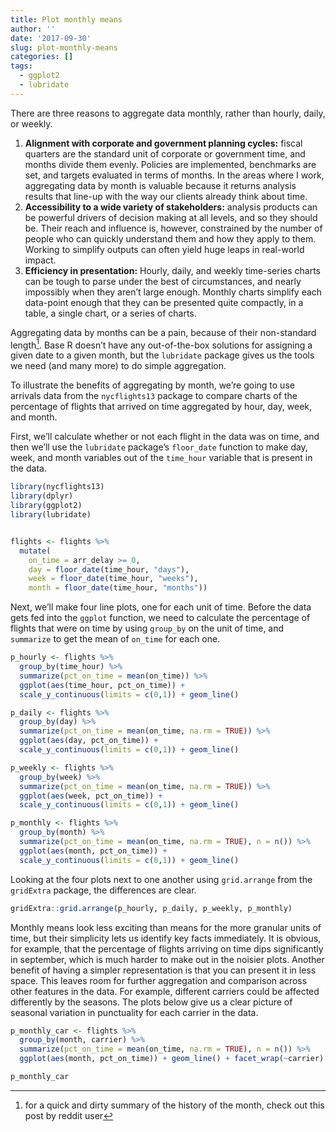 ```yaml
---
title: Plot monthly means
author: ''
date: '2017-09-30'
slug: plot-monthly-means
categories: []
tags:
  - ggplot2
  - lubridate
---
```


There are three reasons to aggregate data monthly, rather than hourly, daily, or weekly. 

  1. **Alignment with corporate and government planning cycles:** 
  fiscal quarters are the standard unit of corporate or government time, and months divide them evenly. 
  Policies are implemented, benchmarks are set, and targets evaluated in terms of months. In the areas where
  I work, aggregating data by month is valuable because it returns analysis results that line-up with the way
  our clients already think about time.
  2. **Accessibility to a wide variety of stakeholders:**
  analysis products can be powerful drivers of decision making at all levels, and so they should be. Their 
  reach and influence is, however, constrained by the number of people who can quickly understand them
  and how they apply to them. Working to simplify outputs can often yield huge leaps in real-world impact.
  3. **Efficiency in presentation:**
  Hourly, daily, and weekly time-series charts can be tough to parse under the best of circumstances,
  and nearly impossibly when they aren't large enough. Monthly charts simplify each data-point enough
  that they can be presented quite compactly, in a table, a single chart, or a series of charts. 
    
Aggregating data by months can be a pain, because of their non-standard length^[for a quick and dirty summary of the history of the month, check out this post by reddit user]. Base R doesn't 
have any out-of-the-box solutions for assigning a given date to a given month, but the 
`lubridate` package gives us the tools we need (and many more) to do simple aggregation. 

To illustrate the benefits of aggregating by month, we're going to use arrivals data from
the `nycflights13` package to compare charts of the percentage of flights that arrived
on time aggregated by hour, day, week, and month. 

First, we'll calculate whether or not each flight in the data was on time, and then we'll 
use the `lubridate` package's `floor_date` function to make day, week, and
month variables out of the `time_hour` variable that is present in the data. 

```r
library(nycflights13)
library(dplyr)
library(ggplot2)
library(lubridate)


flights <- flights %>% 
  mutate(
    on_time = arr_delay >= 0,
    day = floor_date(time_hour, "days"),
    week = floor_date(time_hour, "weeks"),
    month = floor_date(time_hour, "months"))

```

Next, we'll make four line plots, one for each unit of time. Before the data gets
fed into the `ggplot` function, we need to calculate the percentage of flights
that were on time by using `group_by` on the unit of time, and `summarize` to 
get the mean of `on_time` for each one. 

```r
p_hourly <- flights %>% 
  group_by(time_hour) %>% 
  summarize(pct_on_time = mean(on_time)) %>% 
  ggplot(aes(time_hour, pct_on_time)) + 
  scale_y_continuous(limits = c(0,1)) + geom_line()

p_daily <- flights %>% 
  group_by(day) %>% 
  summarize(pct_on_time = mean(on_time, na.rm = TRUE)) %>% 
  ggplot(aes(day, pct_on_time)) + 
  scale_y_continuous(limits = c(0,1)) + geom_line()

p_weekly <- flights %>% 
  group_by(week) %>% 
  summarize(pct_on_time = mean(on_time, na.rm = TRUE)) %>% 
  ggplot(aes(week, pct_on_time)) + 
  scale_y_continuous(limits = c(0,1)) + geom_line()

p_monthly <- flights %>% 
  group_by(month) %>% 
  summarize(pct_on_time = mean(on_time, na.rm = TRUE), n = n()) %>% 
  ggplot(aes(month, pct_on_time)) + 
  scale_y_continuous(limits = c(0,1)) + geom_line()
```

Looking at the four plots next to one another using `grid.arrange` from the `gridExtra`
package, the differences are clear. 

```r
gridExtra::grid.arrange(p_hourly, p_daily, p_weekly, p_monthly)
```

Monthly means look less exciting than means for the more granular units of time, but their simplicity lets us identify key facts immediately. It is obvious, for example, that the percentage of flights arriving on time dips significantly in september, which is much harder to make out in the noisier plots. Another benefit of having a simpler representation is that you can present it in less space. This leaves room for further aggregation and comparison across other features in the data. For example, different carriers could be affected differently by the seasons. The plots below give us a clear picture of seasonal variation in punctuality for each carrier in the data.

```r
p_monthly_car <- flights %>% 
  group_by(month, carrier) %>% 
  summarize(pct_on_time = mean(on_time, na.rm = TRUE), n = n()) %>% 
  ggplot(aes(month, pct_on_time)) + geom_line() + facet_wrap(~carrier)

p_monthly_car
```